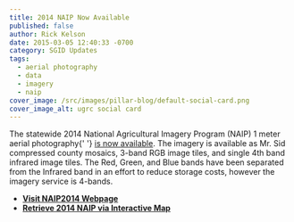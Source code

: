 ```yaml
---
title: 2014 NAIP Now Available
published: false
author: Rick Kelson
date: 2015-03-05 12:40:33 -0700
category: SGID Updates
tags:
  - aerial photography
  - data
  - imagery
  - naip
cover_image: /src/images/pillar-blog/default-social-card.png
cover_image_alt: ugrc social card
---
```



<p>
  The statewide 2014 National Agricultural Imagery Program (NAIP) 1 meter aerial photography{' '}
  <a href="/products/sgid/aerial-photography/naip/">is now available</a>. The imagery is available as Mr. Sid compressed
  county mosaics, 3-band RGB image tiles, and single 4th band infrared image tiles. The Red, Green, and Blue bands have
  been separated from the Infrared band in an effort to reduce storage costs, however the imagery service is 4-bands.
</p>
<ul>
  <li>
    <strong>
      <a href="/products/sgid/aerial-photography/naip/" target="_blank" rel="noopener">
        Visit NAIP2014 Webpage
      </a>
    </strong>
  </li>
  <li>
    <strong>
      <a href="https://raster.utah.gov/?cat=NAIP%202014%20(1m)" target="_blank" rel="noopener">
        Retrieve 2014 NAIP via Interactive Map
      </a>
    </strong>
  </li>
</ul>

<Contacts subject={frontmatter.title} contactKey="imagery" />
